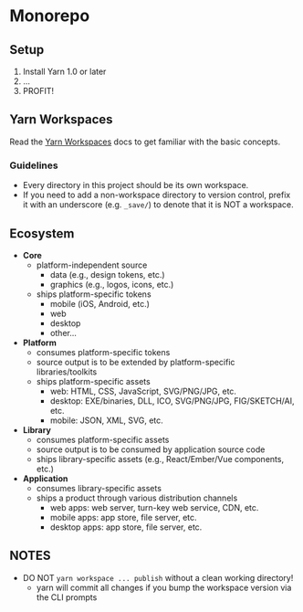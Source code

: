 
<Meta title="README" />

# Monorepo

## Setup

1. Install Yarn 1.0 or later
2. ...
3. PROFIT!



## Yarn Workspaces

Read the [Yarn Workspaces](https://classic.yarnpkg.com/en/docs/workspaces/)
docs to get familiar with the basic concepts.


### Guidelines

* Every directory in this project should be its own workspace.
* If you need to add a non-workspace directory to version control,
  prefix it with an underscore (e.g. `_save/`) to denote that it is
  NOT a workspace.


## Ecosystem

* **Core**
  * platform-independent source
    * data (e.g., design tokens, etc.)
    * graphics (e.g., logos, icons, etc.)
  * ships platform-specific tokens
    * mobile (iOS, Android, etc.)
    * web
    * desktop
    * other...
* **Platform**
  * consumes platform-specific tokens
  * source output is to be extended by platform-specific libraries/toolkits
  * ships platform-specific assets
    * web: HTML, CSS, JavaScript, SVG/PNG/JPG, etc.
    * desktop: EXE/binaries, DLL, ICO, SVG/PNG/JPG, FIG/SKETCH/AI, etc.
    * mobile: JSON, XML, SVG, etc.
* **Library**
  * consumes platform-specific assets
  * source output is to be consumed by application source code
  * ships library-specific assets (e.g., React/Ember/Vue components, etc.)
* **Application**
  * consumes library-specific assets
  * ships a product through various distribution channels
    * web apps: web server, turn-key web service, CDN, etc.
    * mobile apps: app store, file server, etc.
    * desktop apps: app store, file server, etc.


## NOTES

* DO NOT `yarn workspace ... publish` without a clean working directory!
  * yarn will commit all changes if you bump the workspace version via the CLI prompts

